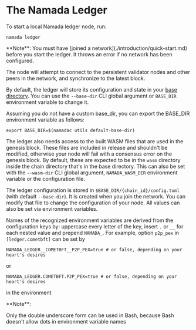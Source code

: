 
# The Namada Ledger

To start a local Namada ledger node, run:

```shell copy
namada ledger
```

<Callout>
**Note**: You must have [joined a network](./introduction/quick-start.md) before you start the ledger. It throws an error if no network has been configured.

The node will attempt to connect to the persistent validator nodes and other peers in the network, and synchronize to the latest block.

By default, the ledger will store its configuration and state in your [base directory](./introduction/base-directory.md). 
You can use the `--base-dir` CLI global argument or `BASE_DIR` environment variable to change it.
</Callout>

Assuming you do not have a custom base_dir, you can export the BASE_DIR environment variable as follows:

```shell copy
export BASE_DIR=$(namadac utils default-base-dir)
```

The ledger also needs access to the built WASM files that are used in the genesis block. These files are included in release and shouldn't be modified, otherwise your node will fail with a consensus error on the genesis block. By default, these are expected to be in the `wasm` directory inside the chain directory that's in the base directory. This can also be set with the `--wasm-dir` CLI global argument, `NAMADA_WASM_DIR` environment variable or the configuration file.

The ledger configuration is stored in `$BASE_DIR/{chain_id}/config.toml` (with
default `--base-dir`). It is created when you join the network. You can modify
that file to change the configuration of your node. All values can also be set
via environment variables. 

Names of the recognized environment variables are
derived from the configuration keys by: uppercase every letter of the key,
insert `.` or `__` for each nested value and prepend `NAMADA_`. For example,
option `p2p_pex` in `[ledger.cometbft]` can be set by
```shell copy
NAMADA_LEDGER__COMETBFT__P2P_PEX=true # or false, depending on your heart's desires
``` 
or
```shell copy
NAMADA_LEDGER.COMETBFT.P2P_PEX=true # or false, depending on your heart's desires
``` 
in the environment 

<Callout>
**Note**: 

Only the double underscore form can be 
used in Bash, because Bash doesn't allow dots in
environment variable names
</Callout>
